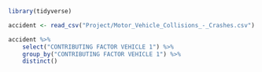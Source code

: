```r
library(tidyverse)
```

```r

accident <- read_csv("Project/Motor_Vehicle_Collisions_-_Crashes.csv")

accident %>%
    select("CONTRIBUTING FACTOR VEHICLE 1") %>%
    group_by("CONTRIBUTING FACTOR VEHICLE 1") %>%
    distinct()
```